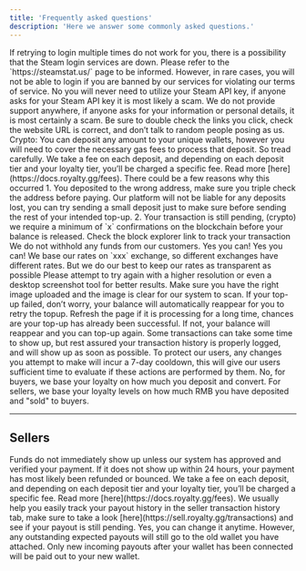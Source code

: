 ```yaml
---
title: 'Frequently asked questions'
description: 'Here we answer some commonly asked questions.'
---
```


<AccordionGroup>
  <Accordion title="Why can't I login?">
    If retrying to login multiple times do not work for you, there is a possibility that the Steam login services are down. Please refer to the `https://steamstat.us/` page to be informed. However, in rare cases, you will not be able to login if you are banned by our services for violating our terms of service.
  </Accordion>
  <Accordion title="Do I need to link a stream API key?">
No you will never need to utilize your Steam API key, if anyone asks for your Steam API key it is most likely a scam.

  </Accordion>
  <Accordion title="I received support outside of the website, is it legit?">
    We do not provide support anywhere, if anyone asks for your information or personal details, it is most certainly a scam.
Be sure to double check the links you click, check the website URL is correct, and don’t talk to random people posing as us.
  </Accordion>
  <Accordion title="Can I deposit a small amount?">
    Crypto: You can deposit any amount to your unique wallets, however you will need to cover the necessary gas fees to process that deposit. So tread carefully.
  </Accordion>
  <Accordion title="I deposited, but I got less than what I deposited">
    We take a fee on each deposit, and depending on each deposit tier and your loyalty tier, you’ll be charged a specific fee. Read more [here](https://docs.royalty.gg/fees).
  </Accordion>
   <Accordion title="I deposited but my balance is still zero.">
    There could be a few reasons why this occurred
        1. You deposited to the wrong address, make sure you triple check the address before paying. Our platform will not be liable for any deposits lost, you can try sending a small deposit just to make sure before sending the rest of your intended top-up.
        2. Your transaction is still pending, (crypto) we require a minimum of `x` confirmations on the blockchain before your balance is released. Check the block explorer link to track your transaction
    We do not withhold any funds from our customers.
  </Accordion>
  <Accordion title="Can I deposit with multiple wallets?">
    Yes you can!
  </Accordion>
  <Accordion title="Can I use my wallet on multiple accounts?">
    Yes you can!
  </Accordion>
  <Accordion title="I clicked on “Max” for the amount I wish to convert, but it is different from my exchanges rates, why is that?">
    We base our rates on `xxx` exchange, so different exchanges have different rates. But we do our best to keep our rates as transparent as possible
  </Accordion>
  <Accordion title="My image upload failed, what do I do?">
    Please attempt to try again with a higher resolution or even a desktop screenshot tool for better results.
  </Accordion>
  <Accordion title="My top-up failed, what should I do?">
    Make sure you have the right image uploaded and the image is clear for our system to scan.
If your top-up failed, don’t worry, your balance will automatically reappear for you to retry the topup.
  </Accordion>
  <Accordion title="My top-up is still processing">
    Refresh the page if it is processing for a long time, chances are your top-up has already been successful. If not, your balance will reappear and you can top-up again.
  </Accordion>
  <Accordion title="My transaction history isn’t showing my latest transactions">
    Some transactions can take some time to show up, but rest assured your transaction history is properly logged, and will show up as soon as possible.
  </Accordion>
  <Accordion title="How come I am prevented from adjusting my information?">
    To protect our users, any changes you attempt to make will incur a 7-day cooldown, this will give our users sufficient time to evaluate if these actions are performed by them.
  </Accordion>
  <Accordion title="If I deposited today, will I instantly get my loyalty discounts?">
    No, for buyers, we base your loyalty on how much you deposit and convert. 
    For sellers, we base your loyalty levels on how much RMB you have deposited and "sold" to buyers.
  </Accordion>
</AccordionGroup>

---
Sellers
---

<AccordionGroup>
  <Accordion title="I sent in funds for deposit, but my total deposited RMB is still 0">
    Funds do not immediately show up unless our system has approved and verified your payment. If it does not show up within 24 hours, your payment has most likely been refunded or bounced.
  </Accordion>
  <Accordion title="How come my total deposited amount is different from my actual sent amount?">
We take a fee on each deposit, and depending on each deposit tier and your loyalty tier, you’ll be charged a specific fee. Read more [here](https://docs.royalty.gg/fees).

  </Accordion>
  <Accordion title="I haven’t received my payout">
    We usually help you easily track your payout history in the seller transaction history tab, make sure to take a look [here](https://sell.royalty.gg/transactions) and see if your payout is still pending.
  </Accordion>
  <Accordion title="I connected a designated payout wallet, can i change it?">
    Yes, you can change it anytime. However, any outstanding expected payouts will still go to the old wallet you have attached. Only new incoming payouts after your wallet has been connected will be paid out to your new wallet.
  </Accordion>
</AccordionGroup>